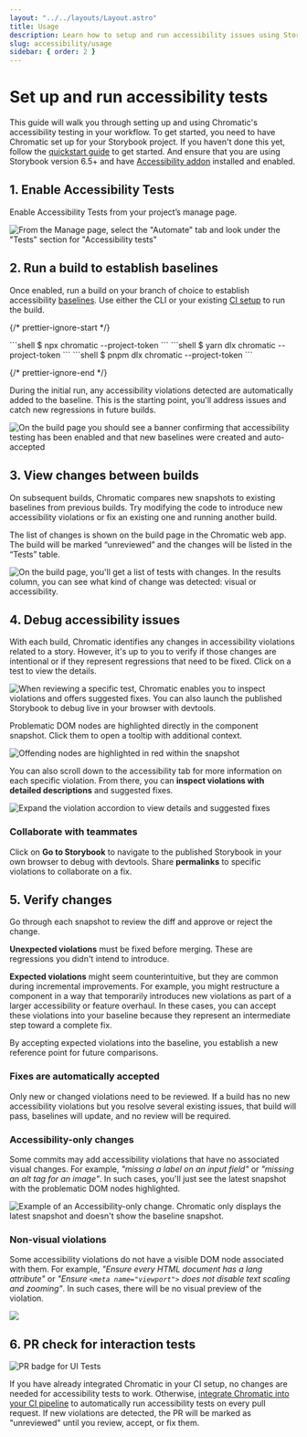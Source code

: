 ```yaml
---
layout: "../../layouts/Layout.astro"
title: Usage
description: Learn how to setup and run accessibility issues using Storybook and Chromatic
slug: accessibility/usage
sidebar: { order: 2 }
---
```



# Set up and run accessibility tests

<A11yBeta />

This guide will walk you through setting up and using Chromatic's accessibility testing in your workflow. To get started, you need to have Chromatic set up for your Storybook project. If you haven't done this yet, follow the [quickstart guide](https://www.chromatic.com/docs/quickstart) to get started. And ensure that you are using Storybook version 6.5+ and have [Accessibility addon](https://storybook.js.org/docs/writing-tests/accessibility-testing#accessibility-checks-with-a11y-addon) installed and enabled.

## 1. Enable Accessibility Tests

Enable Accessibility Tests from your project’s manage page.

![From the Manage page, select the "Automate" tab and look under the "Tests" section for "Accessibility tests"](../../images/a11y/enable-accessibility-tests.png)

## 2. Run a build to establish baselines

Once enabled, run a build on your branch of choice to establish accessibility [baselines](/docs/accessibility#what-is-an-accessibility-baseline). Use either the CLI or your existing [CI setup](/docs/ci) to run the build.

{/* prettier-ignore-start */}

<InstallSnippets>
  <Fragment slot="npm">
  ```shell
  $ npx chromatic --project-token <YOUR_PROJECT_TOKEN>
  ```
  </Fragment>
  <Fragment slot="yarn">
  ```shell
  $ yarn dlx chromatic --project-token <YOUR_PROJECT_TOKEN>
  ```
  </Fragment>
  <Fragment slot="pnpm">
  ```shell
  $ pnpm dlx chromatic --project-token <YOUR_PROJECT_TOKEN>
  ```
  </Fragment>
</InstallSnippets>

{/* prettier-ignore-end */}

During the initial run, any accessibility violations detected are automatically added to the baseline. This is the starting point, you'll address issues and catch new regressions in future builds.

![On the build page you should see a banner confirming that accessibility testing has been enabled and that new baselines were created and auto-accepted](../../images/a11y/accessibility-tests-turned-on.png)

## 3. View changes between builds

On subsequent builds, Chromatic compares new snapshots to existing baselines from previous builds. Try modifying the code to introduce new accessibility violations or fix an existing one and running another build.

The list of changes is shown on the build page in the Chromatic web app. The build will be marked “unreviewed” and the changes will be listed in the “Tests” table.

![On the build page, you'll get a list of tests with changes. In the results column, you can see what kind of change was detected: visual or accessibility.](../../images/a11y/accessibility-tests-build.png)

## 4. Debug accessibility issues

With each build, Chromatic identifies any changes in accessibility violations related to a story. However, it's up to you to verify if those changes are intentional or if they represent regressions that need to be fixed. Click on a test to view the details.

![When reviewing a specific test, Chromatic enables you to inspect violations and offers suggested fixes. You can also launch the published Storybook to debug live in your browser with devtools.](../../images/a11y/accessibility-tests-test.png)

Problematic DOM nodes are highlighted directly in the component snapshot. Click them to open a tooltip with additional context.

![Offending nodes are highlighted in red within the snapshot](../../images/a11y/accessibility-tests-popover.png)

You can also scroll down to the accessibility tab for more information on each specific violation. From there, you can **inspect violations with detailed descriptions** and suggested fixes.

![Expand the violation accordion to view details and suggested fixes](../../images/a11y/violation-expanded.png)

### Collaborate with teammates

Click on **Go to Storybook** to navigate to the published Storybook in your own browser to debug with devtools. Share **permalinks** to specific violations to collaborate on a fix.

## 5. Verify changes

Go through each snapshot to review the diff and approve or reject the change.

**Unexpected violations** must be fixed before merging. These are regressions you didn't intend to introduce.

**Expected violations** might seem counterintuitive, but they are common during incremental improvements. For example, you might restructure a component in a way that temporarily introduces new violations as part of a larger accessibility or feature overhaul. In these cases, you can accept these violations into your baseline because they represent an intermediate step toward a complete fix.

By accepting expected violations into the baseline, you establish a new reference point for future comparisons.

### Fixes are automatically accepted

Only new or changed violations need to be reviewed. If a build has no new accessibility violations but you resolve several existing issues, that build will pass, baselines will update, and no review will be required.

### Accessibility-only changes

Some commits may add accessibility violations that have no associated visual changes. For example, _"missing a label on an input field"_ or _"missing an alt tag for an image"_. In such cases, you'll just see the latest snapshot with the problematic DOM nodes highlighted.

![Example of an Accessibility-only change. Chromatic only displays the latest snapshot and doesn't show the baseline snapshot.](../../images/a11y/accessibility-a11y-only.png)

### Non-visual violations

Some accessibility violations do not have a visible DOM node associated with them. For example, _"Ensure every HTML document has a lang attribute"_ or _"Ensure `<meta name="viewport">` does not disable text scaling and zooming"_. In such cases, there will be no visual preview of the violation.

![](../../images/a11y/accessibility-non-visual.png)

## 6. PR check for interaction tests

![PR badge for UI Tests](../../images/prbadge-test.png)

If you have already integrated Chromatic in your CI setup, no changes are needed for accessibility tests to work. Otherwise, [integrate Chromatic into your CI pipeline](/docs/ci) to automatically run accessibility tests on every pull request. If new violations are detected, the PR will be marked as "unreviewed" until you review, accept, or fix them.
